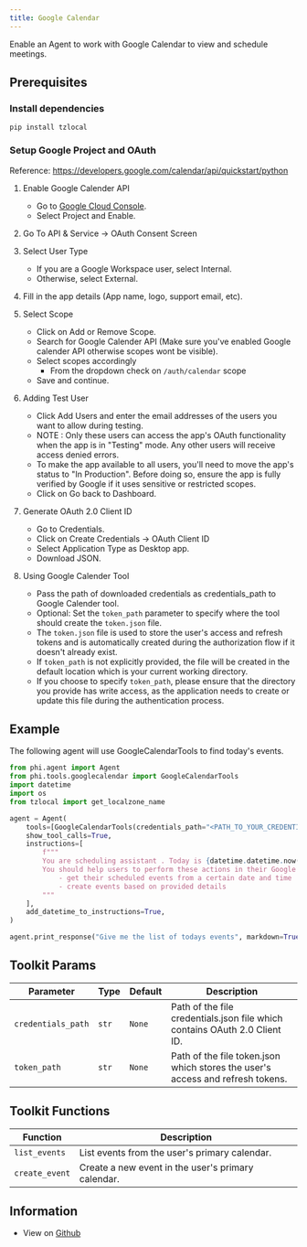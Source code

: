 ```yaml
---
title: Google Calendar
---
```


Enable an Agent to work with Google Calendar to view and schedule meetings.

## Prerequisites

### Install dependencies

```shell
pip install tzlocal
```

### Setup Google Project and OAuth

Reference: https://developers.google.com/calendar/api/quickstart/python

1. Enable Google Calender API 
    - Go to [Google Cloud Console](https://console.cloud.google.com/apis/enableflow?apiid=calendar-json.googleapis.com).
    - Select Project and Enable.

2. Go To API & Service -> OAuth Consent Screen

3. Select User Type
    - If you are a Google Workspace user, select Internal.
    - Otherwise, select External.

4. Fill in the app details (App name, logo, support email, etc).

5. Select Scope
    - Click on Add or Remove Scope.
    - Search for Google Calender API (Make sure you've enabled Google calender API otherwise scopes wont be visible).
    - Select scopes accordingly
        - From the dropdown check on `/auth/calendar` scope
    - Save and continue.


6. Adding Test User 
    - Click Add Users and enter the email addresses of the users you want to allow during testing.
    - NOTE : Only these users can access the app's OAuth functionality when the app is in "Testing" mode.
    Any other users will receive access denied errors.
    - To make the app available to all users, you'll need to move the app's status to "In Production".
    Before doing so, ensure the app is fully verified by Google if it uses sensitive or restricted scopes.
    - Click on Go back to Dashboard.


7. Generate OAuth 2.0 Client ID
    - Go to Credentials.
    - Click on Create Credentials -> OAuth Client ID
    - Select Application Type as Desktop app.
    - Download JSON.

8. Using Google Calender Tool
    - Pass the path of downloaded credentials as credentials_path to Google Calender tool.
    - Optional: Set the `token_path` parameter to specify where the tool should create the `token.json` file.
    - The `token.json` file is used to store the user's access and refresh tokens and is automatically created during the authorization flow if it doesn't already exist. 
    - If `token_path` is not explicitly provided, the file will be created in the default location which is your current working directory.
    - If you choose to specify `token_path`, please ensure that the directory you provide has write access, as the application needs to create or update this file during the authentication process.

## Example

The following agent will use GoogleCalendarTools to find today's events.

```python cookbook/tools/googlecalendar_tools.py
from phi.agent import Agent
from phi.tools.googlecalendar import GoogleCalendarTools
import datetime
import os
from tzlocal import get_localzone_name

agent = Agent(
    tools=[GoogleCalendarTools(credentials_path="<PATH_TO_YOUR_CREDENTIALS_FILE>")],
    show_tool_calls=True,
    instructions=[
        f"""
        You are scheduling assistant . Today is {datetime.datetime.now()} and the users timezone is {get_localzone_name()}.
        You should help users to perform these actions in their Google calendar:
            - get their scheduled events from a certain date and time
            - create events based on provided details
        """
    ],
    add_datetime_to_instructions=True,
)

agent.print_response("Give me the list of todays events", markdown=True)


```

## Toolkit Params

| Parameter | Type | Default | Description |
|-----------|------|---------|-------------|
| `credentials_path` | `str` | `None` | Path of the file credentials.json file which contains OAuth 2.0 Client ID. |
| `token_path` | `str` | `None` | Path of the file token.json which stores the user's access and refresh tokens. |

## Toolkit Functions

| Function | Description |
|----------|-------------|
| `list_events` | List events from the user's primary calendar. |
| `create_event` | Create a new event in the user's primary calendar. |


## Information

- View on [Github](https://github.com/agno-agi/phidata/blob/main/phi/tools/googlecalendar.py)


